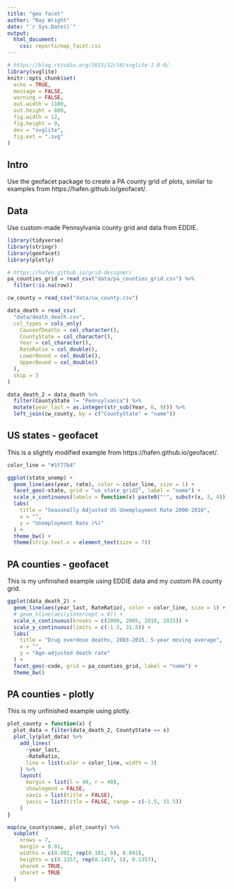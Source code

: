 ```yaml
---
title: "geo facet"
author: "Ray Wright"
date: "`r Sys.Date()`"
output:
  html_document:
    css: reports/map_facet.css
---
```


```r
# https://blog.rstudio.org/2015/12/10/svglite-1-0-0/
library(svglite)
knitr::opts_chunk$set(
  echo = TRUE,
  message = FALSE,
  warning = FALSE,
  out.width = 1100,
  out.height = 800,
  fig.width = 12,
  fig.height = 9,
  dev = "svglite",
  fig.ext = ".svg"
)
```

## Intro

Use the geofacet package to create a PA county grid of plots, similar to examples from https://hafen.github.io/geofacet/.

## Data

Use custom-made Pennsylvania county grid and data from EDDIE.

```r
library(tidyverse)
library(stringr)
library(geofacet)
library(plotly)

# https://hafen.github.io/grid-designer/
pa_counties_grid = read_csv("data/pa_counties_grid.csv") %>% 
  filter(!is.na(row))

cw_county = read_csv("data/cw_county.csv")

data_death = read_csv(
  "data/death_death.csv",
  col_types = cols_only(
    CauseofDeaths = col_character(),
    CountyState = col_character(),
    Year = col_character(),
    RateRatio = col_double(),
    LowerBound = col_double(),
    UpperBound = col_double()
  ),
  skip = 3
) 

data_death_2 = data_death %>% 
  filter(CountyState != "Pennsylvania") %>% 
  mutate(year_last = as.integer(str_sub(Year, 6, 9))) %>% 
  left_join(cw_county, by = c("CountyState" = "name"))
```

## US states - geofacet

This is a slightly modified example from https://hafen.github.io/geofacet/.

```r
color_line = "#1f77b4"

ggplot(state_unemp) +
  geom_line(aes(year, rate), color = color_line, size = 1) +
  facet_geo(~state, grid = "us_state_grid2", label = "name") +
  scale_x_continuous(labels = function(x) paste0("'", substr(x, 3, 4))) +
  labs(
    title = "Seasonally Adjusted US Unemployment Rate 2000-2016",
    x = "",
    y = "Unemployment Rate (%)"
  ) +
  theme_bw() +
  theme(strip.text.x = element_text(size = 7))
```

## PA counties - geofacet

This is my unfinished example using EDDIE data and my custom PA county grid.

```r
ggplot(data_death_2) +
  geom_line(aes(year_last, RateRatio), color = color_line, size = 1) +
  # geom_hline(aes(yintercept = 0)) +
  scale_x_continuous(breaks = c(2000, 2005, 2010, 2015)) +
  scale_y_continuous(limits = c(-1.5, 31.5)) +
  labs(
    title = "Drug overdose deaths, 2003-2015, 5-year moving average",
    x = "",
    y = "Age-adjusted death rate"
  ) +
  facet_geo(~code, grid = pa_counties_grid, label = "name") + 
  theme_bw()
```

## PA counties - plotly

This is my unfinished example using plotly.

```r
plot_county = function(x) {
  plot_data = filter(data_death_2, CountyState == x)
  plot_ly(plot_data) %>% 
    add_lines(
      ~year_last,
      ~RateRatio,
      line = list(color = color_line, width = 3)
    ) %>% 
    layout(
      margin = list(l = 40, r = 40),
      showlegend = FALSE,
      xaxis = list(title = FALSE),
      yaxis = list(title = FALSE, range = c(-1.5, 31.5))
    )
}

map(cw_county$name, plot_county) %>% 
  subplot(
    nrows = 7,
    margin = 0.01,
    widths = c(0.092, rep(0.102, 8), 0.092),
    heights = c(0.1357, rep(0.1457, 5), 0.1357),
    shareX = TRUE,
    shareY = TRUE
  )
```
